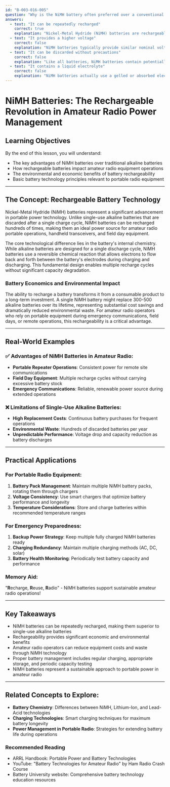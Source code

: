 ```yaml
---
id: "B-003-016-005"
question: "Why is the NiMH battery often preferred over a conventional alkaline battery?"
answers:
  - text: "It can be repeatedly recharged"
    correct: true
    explanation: "Nickel-Metal Hydride (NiMH) batteries are rechargeable, which makes them significantly more cost-effective and environmentally friendly compared to single-use alkaline batteries. They can be charged hundreds of times before losing significant capacity, reducing waste and providing long-term economic and ecological benefits for amateur radio operators who frequently use portable equipment."
  - text: "It provides a higher voltage"
    correct: false
    explanation: "NiMH batteries typically provide similar nominal voltage to alkaline batteries (1.2V vs 1.5V), not a higher voltage. In fact, the slightly lower voltage can be a disadvantage in some applications that require precise voltage levels. The primary advantage of NiMH is rechargeability, not voltage superiority."
  - text: "It can be discarded without precautions"
    correct: false
    explanation: "Like all batteries, NiMH batteries contain potentially harmful materials and should not be casually discarded. They require proper recycling to prevent environmental contamination. Amateur radio operators should always follow local regulations for battery disposal and recycling."
  - text: "It contains a liquid electrolyte"
    correct: false
    explanation: "NiMH batteries actually use a gelled or absorbed electrolyte, not a free-flowing liquid. This design makes them more stable and less prone to leakage compared to some other battery technologies. The solid or quasi-solid electrolyte contributes to the battery's reliability and safety."
---
```


# NiMH Batteries: The Rechargeable Revolution in Amateur Radio Power Management

## Learning Objectives
By the end of this lesson, you will understand:
- The key advantages of NiMH batteries over traditional alkaline batteries
- How rechargeable batteries impact amateur radio equipment operations
- The environmental and economic benefits of battery rechargeability
- Basic battery technology principles relevant to portable radio equipment

---

## The Concept: Rechargeable Battery Technology

Nickel-Metal Hydride (NiMH) batteries represent a significant advancement in portable power technology. Unlike single-use alkaline batteries that are discarded after a single charge cycle, NiMH batteries can be recharged hundreds of times, making them an ideal power source for amateur radio portable operations, handheld transceivers, and field day equipment.

The core technological difference lies in the battery's internal chemistry. While alkaline batteries are designed for a single discharge cycle, NiMH batteries use a reversible chemical reaction that allows electrons to flow back and forth between the battery's electrodes during charging and discharging. This fundamental design enables multiple recharge cycles without significant capacity degradation.

### Battery Economics and Environmental Impact

The ability to recharge a battery transforms it from a consumable product to a long-term investment. A single NiMH battery might replace 300-500 alkaline batteries over its lifetime, representing substantial cost savings and dramatically reduced environmental waste. For amateur radio operators who rely on portable equipment during emergency communications, field days, or remote operations, this rechargeability is a critical advantage.

---

## Real-World Examples

### ✅ Advantages of NiMH Batteries in Amateur Radio:
- **Portable Repeater Operations**: Consistent power for remote site communications
- **Field Day Equipment**: Multiple recharge cycles without carrying excessive battery stock
- **Emergency Communications**: Reliable, renewable power source during extended operations

### ❌ Limitations of Single-Use Alkaline Batteries:
- **High Replacement Costs**: Continuous battery purchases for frequent operations
- **Environmental Waste**: Hundreds of discarded batteries per year
- **Unpredictable Performance**: Voltage drop and capacity reduction as battery discharges

---

## Practical Applications

### For Portable Radio Equipment:
1. **Battery Pack Management**: Maintain multiple NiMH battery packs, rotating them through chargers
2. **Voltage Consistency**: Use smart chargers that optimize battery performance and longevity
3. **Temperature Considerations**: Store and charge batteries within recommended temperature ranges

### For Emergency Preparedness:
1. **Backup Power Strategy**: Keep multiple fully charged NiMH batteries ready
2. **Charging Redundancy**: Maintain multiple charging methods (AC, DC, solar)
3. **Battery Health Monitoring**: Periodically test battery capacity and performance

### Memory Aid:
"**R**echarge, **R**euse, **R**adio" - NiMH batteries support sustainable amateur radio operations!

---

## Key Takeaways

- NiMH batteries can be repeatedly recharged, making them superior to single-use alkaline batteries
- Rechargeability provides significant economic and environmental benefits
- Amateur radio operators can reduce equipment costs and waste through NiMH technology
- Proper battery management includes regular charging, appropriate storage, and periodic capacity testing
- NiMH batteries represent a sustainable approach to portable power in amateur radio

---

## Related Concepts to Explore:
- **Battery Chemistry**: Differences between NiMH, Lithium-Ion, and Lead-Acid technologies
- **Charging Technologies**: Smart charging techniques for maximum battery longevity
- **Power Management in Portable Radio**: Strategies for extending battery life during operations

### Recommended Reading
- ARRL Handbook: Portable Power and Battery Technologies
- YouTube: "Battery Technologies for Amateur Radio" by Ham Radio Crash Course
- Battery University website: Comprehensive battery technology education resources